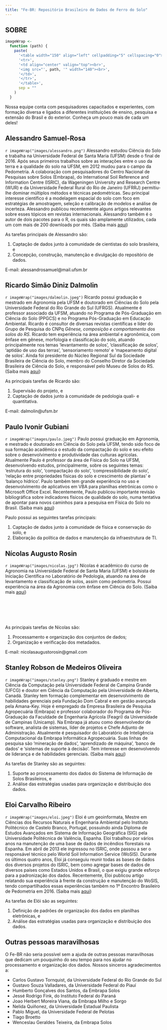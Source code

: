 ```yaml
---
title: "Fe-BR: Repositório Brasileiro de Dados de Ferro do Solo"
---
```


## SOBRE

```r
imageWrap <-
  function (path) {
    paste(
      '<table width="150" align="left" cellpadding="5" cellspacing="0">',
      '<tr>',
      '<td align="center" valign="top"><br>',
      '<img src="', path, '" width="140"><br>',
      '</td>',
      '</tr>',
      '</table>',
      sep = ""
    )
  }
```

Nossa equipe conta com pesquisadores capacitados e experientes, com formação diversa e ligados a diferentes
instituições de ensino, pesquisa e extensão do Brasil e do exterior. Conheça um pouco mais de cada um deles!

## Alessandro Samuel-Rosa

`r imageWrap("images/alessandro.png")`
Alessandro estudou Ciência do Solo e trabalha na Universidade Federal de Santa Maria (UFSM) desde o final de 
2016. Após seus primeiros trabalhos sobre as interações entre o uso da terra e a qualidade do solo na UFSM, em
2012 mudou para o campo da Pedometria. A colaboração com pesquisadores do Centro Nacional de Pesquisas sobre
Solos (Embrapa), do International Soil Reference and Information Centre (ISRIC), da Wageningen University and
Research Centre (WUR) e da Universidade Federal Rural do Rio de Janeiro (UFRRJ) permitiu-lhe dominar múltiplos
métodos e técnicas pedométricas. Seu principal interesse científico é a modelagem espacial do solo com foco em
estratégias de amostragem, seleção e calibração de modelos e análise de incerteza. Alessandro publicou 
recentemente alguns artigos relevantes sobre esses tópicos em revistas internacionais. Alessandro também é o
autor de dois pacotes para o R, os quais são amplamente utilizados, cada um com mais de 200 downloads por mês.
(Saiba mais [aqui](http://lattes.cnpq.br/1609751519717461))

As tarefas principais de Alessandro são:

1. Captação de dados junto à comunidade de cientistas do solo brasileira, e
2. Concepção, construção, manutenção e divulgação do repositório de dados.

E-mail: alessandrosamuel@mail.ufsm.br

## Ricardo Simão Diniz Dalmolin

`r imageWrap("images/dalmolin.jpeg")`
Ricardo possui graduação e mestrado em Agronomia pela UFSM e doutorado em Ciências do Solo pela Universidade
Federal do Rio Grande do Sul (UFRGS). Atualmente é professor associado da UFSM, atuando no Programa de
Pós-Graduação em Ciência do Solo (PPGCS) e no Programa Pós-Graduação em Educação Ambiental. Ricardo é 
consultor de diversas revistas científicas e líder do Grupo de Pesquisa do CNPq *Gênese, composição e
comportamento dos solos do RS*. Ricardo tem experiência na área ambiental e agronômica, com ênfase em gênese, 
morfologia e classificação do solo, atuando principalmente nos temas 'levantamento de solos', 'classificação 
de solos', 'aptidão de uso das terras', 'sensoriamento remoto' e 'mapeamento digital de solos'. Ainda foi 
presidente do Núcleo Regional Sul da Sociedade Brasileira de Ciência do Solo, membro do Conselho Diretor da
Sociedade Brasileira de Ciência do Solo, e responsável pelo Museu de Solos do RS. (Saiba mais 
[aqui](http://lattes.cnpq.br/3735884911693854))

As principais tarefas de Ricardo são:

1. Supervisão do projeto, e
2. Captação de dados junto à comunidade de pedologia quali- e quantitativa.

E-mail: dalmolin@ufsm.br

## Paulo Ivonir Gubiani

`r imageWrap("images/paulo.jpeg")`
Paulo possui graduação em Agronomia, e mestrado e doutorado em Ciência do Solo pela UFSM, tendo sido foco de
sua formação acadêmica o estudo da compactação do solo e seu efeito sobre o desenvolvimento e produtividade 
das culturas agrícolas. Atualmente Paulo é professor da área de Física do Solo na UFSM, desenvolvendo estudos, 
principalmente, sobre os seguintes temas: 'estrutura do solo', 'compactação do solo', 'compressibilidade do
solo', 'relação entre propriedades físicas do solo e crescimento de plantas' e 'balanço hídrico'. Paulo também
tem grande experiência no uso e desenvolvimento de aplicativos em VBA para planilhas eletrônicas como o 
Microsoft Office Excel. Recentemente, Paulo publicou importante revisão bibliográfica sobre indicadores 
físicos de qualidade do solo, numa tentativa de apontar para novos caminhos para a pesquisa em Física do Solo
no Brasil. (Saiba mais [aqui](http://lattes.cnpq.br/7251203817503318))

Paulo possui as seguintes tarefas principais:

1. Captação de dados junto à comunidade de física e conservação do solo, e 
2. Elaboração da política de dados e manutenção da infraestrutura de TI.

<!--
## Jessé Rodrigo Fink

`r imageWrap("images/jesse.jpg")`
Jessé possui graduação em Agronomia pela Universidade Federal de Santa Maria (UFSM) e mestrado e doutorado em
Ciências do Solo pela Universidade Federal do Rio Grande do Sul (UFRGS). Atualmente é professor do Instituto
Federal do Paraná (IFPR), Campus Palmas, onde ministra disciplinas na área de Ciência do Solo. Jessé
desenvolveu seu mestrado e doutorado com pesquisas relacionadas à mineralogia do solo, especificamente à
adsorção de fósforo e mineralogia de óxidos de ferro. O doutorado sanduíche na Universidad de Córdoba
(Espanha) permitiu sua atuação/aprofundamento do conhecimento de técnicas espectroscópicas para o estudo de
mineralogia de óxidos de ferro. Atualmente, Jessé tem desenvolvidos trabalhos na área de interface entre
mineralogia e química do solo. Ainda, Jessé publicou recentemente trabalhos e revisões relacionando a
importância da matéria orgânica na mineralogia e adsorção de fósforo no solo. (Saiba mais
[aqui](http://lattes.cnpq.br/7275681112534211))

As tarefas principais de Jessé são:

1. Captação de dados junto à comunidade de química e mineralogia do solo, e
2. Definição de estratégias para harmonização dos dados em relação a métodos de referência.
-->

## Nícolas Augusto Rosin

`r imageWrap("images/nicolas.jpg")`
Nícolas é acadêmico do curso de Agronomia na Universidade Federal de Santa Maria (UFSM) e bolsista de 
Iniciação Científica no Laboratório de Pedologia, atuando na área de levantamento e classificação de solos, 
assim como pedometria. Possui experiência na área da Agronomia com ênfase em Ciência do Solo.
(Saiba mais [aqui](http://lattes.cnpq.br/8013808194359269))

<br>
<br>
<br>
<br>

As principais tarefas de Nícolas são:

1. Processamento e organização dos conjuntos de dados;
2. Organização e verificação dos metadados.

E-mail: nicolasaugustorosin@gmail.com

## Stanley Robson de Medeiros Oliveira

`r imageWrap("images/stanley.png")`
Stanley é graduado e mestre em Ciência da Computação pela Universidade Federal de Campina Grande (UFCG) e 
doutor em Ciência da Computação pela Universidade de Alberta, Canadá. Stanley tem formação complementar em 
desenvolvimento de habilidades gerenciais pela Fundação Dom Cabral e em gestão avançada pela Amana-Key. Hoje 
é empregado da Empresa Brasileira de Pesquisa Agropecuária (Embrapa) e professor colaborador do Programa de 
Pós-Graduação da Faculdade de Engenharia Agrícola (Feagri) da Universidade de Campinas (Unicamp). Na Embrapa 
já atuou como desenvolvedor de software, analista de sistemas, líder de projetos e Chefe Adjunto de 
Administração. Atualmente é pesquisador do Laboratório de Inteligência Computacional da Embrapa Informática 
Agropecuária. Suas linhas de pesquisa são 'mineração de dados', 'aprendizado de máquina', 'banco de dados' e 
'sistemas de suporte à decisão'. Tem interesse em desenvolvendo de liderança e de habilidades gerenciais. 
(Saiba mais [aqui](http://lattes.cnpq.br/5321244029568287))

As tarefas de Stanley são as seguintes:

1. Suporte ao processamento dos dados do Sistema de Informação de Solos Brasileiros, e
2. Análise das estratégias usadas para organização e distribuição dos dados.

## Eloi Carvalho Ribeiro

`r imageWrap("images/eloi.jpeg")`
Eloi é um geoinformata, Mestre em Ciências dos Recursos Naturais e Engenharia Ambiental pelo Instituto 
Politécnico de Castelo Branco, Portugal, possuindo ainda Diploma de Estudos Avançados em Sistema de Informação
Geográfica (SIG) pela Universidade Politécnica de Valência, Espanha. Eloi trabalhou por vários anos na 
manutenção de uma base de dados de incêndios florestais na Espanha. Em abril de 2013 ele ingressou no ISRIC, 
onde passou a ser o responsável técnico pelo World Soil Information Service (WoSIS). Durante os últimos quatro
anos, Eloi já conseguiu reunir todas as bases de dados dos diversos projetos do ISRIC, bem como agregar bases
de dados de diversos países como Estados Unidos e Brasil, o que exigiu grande esforço para a padronização dos
dados. Recentemente, Eloi publicou artigo relatando sua experiência à frente da construção e manutenção do
WoSIS, tendo compartilhados essas experiências também no 1º Encontro Brasileiro de Pedometria em 2016. (Saiba 
mais [aqui](http://www.isric.org/staff/E.%20%28Eloi%29%20Ribeiro))

As tarefas de Elói são as seguintes:

1. Definição de padrões de organização dos dados em planilhas eletrônicas, e  
2. Análise das estratégias usadas para organização e distribuição dos dados.

## Outras pessoas maravilhosas

O Fe-BR não seria possível sem a ajuda de outras pessoas maravilhosas que dedicam um pouquinho do seu tempo 
para nos ajudar no processamento e organização dos dados. Nossos sinceros agradecimentos a:

* Carlos Gustavo Tornquist, da Universidade Federal do Rio Grande do Sul
* Gustavo Souza Valladares, da Universidade Federal do Piauí
* Humberto Gonçalves dos Santos, da Embrapa Solos
* Jessé Rodrigo Fink, do Instituto Federal do Paraná
* Joao Herbert Moreira Viana, da Embrapa Milho e Sorgo
* Nelida Quiñonez, da Universidade Estadual Paulista
* Pablo Miguel, da Universidade Federal de Pelotas
* Tiago Broetto
* Wenceslau Geraldes Teixeira, da Embrapa Solos
